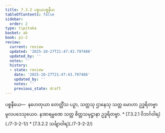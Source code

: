 ```yaml
---
title: 7.3.2 ပစ္စယပစ္စနီယ
tableOfContents: false
sidebar:
  order: 2
type: tipitaka
basket: ab
book: p1-2
review:
  current: review
  updated: '2025-10-27T21:47:43.797486'
  updated_by: ''
  notes: ''
  history:
  - state: review
    date: '2025-10-27T21:47:43.797486'
    updated_by: ''
    notes: ''
    previous_state: draft
---
```



<ReviewStatus review={frontmatter.review} showDetails={true} />

<HypothesisAnnotation frontmatter={frontmatter} />

<DynamicBreadcrumb />

<Division number="49" book="p1-2" e="ch" v="37" p="32">

<Paragraph number="219" book="p1-2">
ပစ္စနီယေ—  နဟေတုယာ တေတ္တိံသ ပဉှာ, သတ္တသု ဌာနေသု သတ္တ မောဟာ ဥဒ္ဓရိတဗ္ဗာ မူလပဒေသုယေဝ. နအာရမ္မဏေ သတ္တ စိတ္တသမုဋ္ဌာနာ ဥဒ္ဓရိတဗ္ဗာ.

</Paragraph>
</Division>

<TableOfContents book="p1-2" section="7.3.2">
* [7.3.2.1 ဝိဘင်္ဂဝါရ](./7-3-2-1/)
* [7.3.2.2 သင်္ချာဝါရ](./7-3-2-2/)
</TableOfContents>